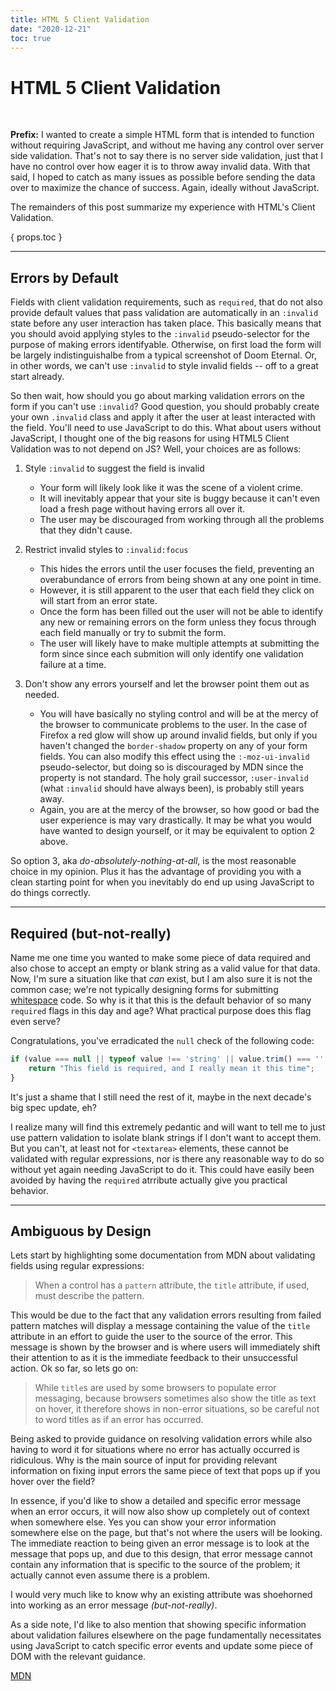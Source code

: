 ```yaml
---
title: HTML 5 Client Validation
date: "2020-12-21"
toc: true
---
```


# HTML 5 Client Validation

<br />

<Summary>

**Prefix:** I wanted to create a simple HTML form that is intended to function without requiring JavaScript, and without me
having any control over server side validation. That's not to say there is no server side validation, just that I have
no control over how eager it is to throw away invalid data. With that said, I hoped to catch as many issues as possible
before sending the data over to maximize the chance of success. Again, ideally without JavaScript.

The remainders of this post summarize my experience with HTML's Client Validation.

</Summary>

<Fragment>
    { props.toc }
</Fragment>

---

## Errors by Default
Fields with client validation requirements, such as `required`, that do not also provide default values that pass
validation are automatically in an `:invalid` state before any user interaction has taken place. This basically means 
that you should avoid applying styles to the `:invalid` pseudo-selector for the purpose of making errors identifyable. 
Otherwise, on first load the form will be largely indistinguishalbe from a typical screenshot of Doom Eternal. Or, in
other words, we can't use `:invalid` to style invalid fields -- off to a great start already.

So then wait, how should you go about marking validation errors on the form if you can't use `:invalid`? Good question,
you should probably create your own `.invalid` class and apply it after the user at least interacted with the field.
You'll need to use JavaScript to do this. What about users without JavaScript, I thought one of the big reasons for
using HTML5 Client Validation was to not depend on JS? Well, your choices are as follows:

1.  Style `:invalid` to suggest the field is invalid
    -   Your form will likely look like it was the scene of a violent crime.
    -   It will inevitably appear that your site is buggy because it can't even load a fresh page without having errors
        all over it.
    -   The user may be discouraged from working through all the problems that they didn't cause.

2. Restrict invalid styles to `:invalid:focus`
    -   This hides the errors until the user focuses the field, preventing an overabundance of errors from being shown
        at any one point in time.
    -   However, it is still apparent to the user that each field they click on will start from an error state.
    -   Once the form has been filled out the user will not be able to identify any new or remaining errors on the form 
        unless they focus through each field manually or try to submit the form.
    -   The user will likely have to make multiple attempts at submitting the form since since each submition will only
        identify one validation failure at a time.

3. Don't show any errors yourself and let the browser point them out as needed.
    -   You will have basically no styling control and will be at the mercy of the browser to communicate problems to
        the user. In the case of Firefox a red glow will show up around invalid fields, but only if you haven't changed 
        the `border-shadow` property on any of your form fields. You can also modify this effect using the
        `:-moz-ui-invalid` pseudo-selector, but doing so is discouraged by MDN since the property is not standard. The
        holy grail successor, `:user-invalid` (what `:invalid` should have always been), is probably still years away.
    -   Again, you are at the mercy of the browser, so how good or bad the user experience is may vary drastically. It
        may be what you would have wanted to design yourself, or it may be equivalent to option 2 above.

So option 3, aka *do-absolutely-nothing-at-all*, is the most reasonable choice in my opinion. Plus it has the advantage 
of providing you with a clean starting point for when you inevitably do end up using JavaScript to do things correctly.

---

## Required (but-not-really)

Name me one time you wanted to make some piece of data required and also chose to accept an empty or blank string as a
valid value for that data. Now, I'm sure a situation like that *can* exist, but I am also sure it is not the common 
case; we're not typically designing forms for submitting 
[whitespace](https://en.wikipedia.org/wiki/Whitespace_%28programming_language%29) code. So why is it that this is the 
default behavior of so many `required` flags in this day and age? What practical purpose does this flag even serve? 

Congratulations, you've erradicated the `null` check of the following code:
```JavaScript
if (value === null || typeof value !== 'string' || value.trim() === '' || ...) {
    return "This field is required, and I really mean it this time";
}
```
It's just a shame that I still need the rest of it, maybe in the next decade's big spec update, eh?

I realize many will find this extremely pedantic and will want to tell me to just use pattern validation to isolate
blank strings if I don't want to accept them. But you can't, at least not for `<textarea>` elements, these cannot be
validated with regular expressions, nor is there any reasonable way to do so without yet again needing JavaScript to do 
it. This could have easily been avoided by having the `required` atrribute actually give you practical behavior.

---

## Ambiguous by Design

Lets start by highlighting some documentation from MDN about validating fields using regular expressions:

> When a control has a `pattern` attribute, the `title` attribute, if used, must describe the pattern.

This would be due to the fact that any validation errors resulting from failed pattern matches will display a message
containing the value of the `title` attribute in an effort to guide the user to the source of the error. This message is
shown by the browser and is where users will immediately shift their attention to as it is the immediate feedback to 
their unsuccessful action. Ok so far, so lets go on:

> While `title`s are used by some browsers to populate error messaging, because browsers sometimes also show the title 
> as text on hover, it therefore shows in non-error situations, so be careful not to word titles as if an error has 
> occurred.

Being asked to provide guidance on resolving validation errors while also having to word it for situations where no
error has actually occurred is ridiculous. Why is the main source of input for providing relevant information on fixing
input errors the same piece of text that pops up if you hover over the field?

In essence, if you'd like to show a detailed and specific error message when an error occurs, it will now also show up 
completely out of context when somewhere else. Yes you can show your error information somewhere else on the page, but
that's not where the users will be looking. The immediate reaction to being given an error message is to look at the 
message that pops up, and due to this design, that error message cannot contain any information that is specific to the 
source of the problem; it actually cannot even assume there is a problem.

I would very much like to know why an existing attribute was shoehorned into working as an error message 
*(but-not-really)*.

As a side note, I'd like to also mention that showing specific information about validation failures elsewhere on the 
page fundamentally necessitates using JavaScript to catch specific error events and update some piece of DOM with the 
relevant guidance. 


[MDN](https://developer.mozilla.org/en-US/docs/Web/HTML/Attributes/pattern#Accessibility_Concerns)